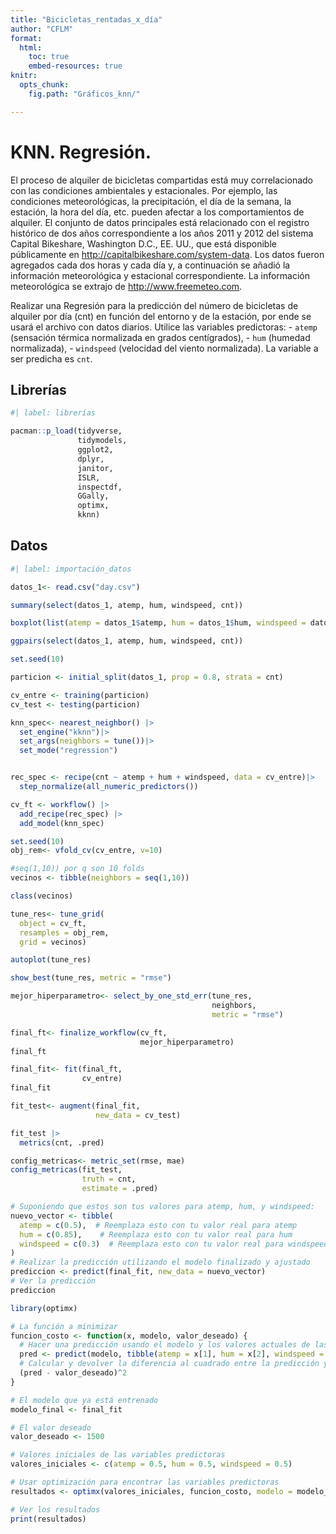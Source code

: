 ```yaml
---
title: "Bicicletas_rentadas_x_día"
author: "CFLM"
format: 
  html:
    toc: true
    embed-resources: true
knitr: 
  opts_chunk: 
    fig.path: "Gráficos_knn/"

---
```


# KNN. Regresión. 

El proceso de alquiler de bicicletas compartidas está muy
correlacionado con las condiciones ambientales y estacionales. Por ejemplo, las
condiciones meteorológicas, la precipitación, el día de la semana, la estación, la hora del
día, etc. pueden afectar a los comportamientos de alquiler. El conjunto de datos
principales está relacionado con el registro histórico de dos años correspondiente a los
años 2011 y 2012 del sistema Capital Bikeshare, Washington D.C., EE. UU., que está
disponible públicamente en <http://capitalbikeshare.com/system-data>. Los datos fueron
agregados cada dos horas y cada día y, a continuación se añadió la información
meteorológica y estacional correspondiente. La información meteorológica se extrajo
de <http://www.freemeteo.com>.


Realizar una Regresión para la predicción del número de bicicletas de alquiler por día
(cnt) en función del entorno y de la estación, por ende se usará el archivo con datos
diarios.
Utilice las variables predictoras:
- `atemp` (sensación térmica normalizada en grados centígrados),
- `hum` (humedad normalizada),
- `windspeed` (velocidad del viento normalizada).
La variable a ser predicha es `cnt`.


## Librerías
```r
#| label: librerías

pacman::p_load(tidyverse,
               tidymodels,
               ggplot2,
               dplyr,
               janitor,
               ISLR,
               inspectdf,
               GGally,
               optimx,
               kknn)
```

## Datos

```r
#| label: importación_datos

datos_1<- read.csv("day.csv")

```

```r
summary(select(datos_1, atemp, hum, windspeed, cnt))

```

```r
boxplot(list(atemp = datos_1$atemp, hum = datos_1$hum, windspeed = datos_1$windspeed, cnt = datos_1$cnt))

```

```r
ggpairs(select(datos_1, atemp, hum, windspeed, cnt))
```



```r

set.seed(10)

particion <- initial_split(datos_1, prop = 0.8, strata = cnt)

cv_entre <- training(particion)
cv_test <- testing(particion)
```


```r

knn_spec<- nearest_neighbor() |> 
  set_engine("kknn")|>
  set_args(neighbors = tune())|>
  set_mode("regression")



```

```r

rec_spec <- recipe(cnt ~ atemp + hum + windspeed, data = cv_entre)|>
  step_normalize(all_numeric_predictors())

```

```r
cv_ft <- workflow() |>
  add_recipe(rec_spec) |>
  add_model(knn_spec)

```
```r
set.seed(10)
obj_rem<- vfold_cv(cv_entre, v=10)
```

```r
#seq(1,10)) por q son 10 folds
vecinos <- tibble(neighbors = seq(1,10))

class(vecinos)
```

```r

tune_res<- tune_grid(
  object = cv_ft,
  resamples = obj_rem,
  grid = vecinos)

```

```r

autoplot(tune_res)
```


```r

show_best(tune_res, metric = "rmse")
```
```r
mejor_hiperparametro<- select_by_one_std_err(tune_res, 
                                             neighbors, 
                                             metric = "rmse")
```

```r
final_ft<- finalize_workflow(cv_ft,
                             mejor_hiperparametro)
final_ft

```

```r
final_fit<- fit(final_ft,
                cv_entre)
final_fit
```

```r
fit_test<- augment(final_fit,
                   new_data = cv_test)
```
```r
fit_test |>
  metrics(cnt, .pred)
```

```r
config_metricas<- metric_set(rmse, mae)
config_metricas(fit_test,
                truth = cnt,
                estimate = .pred)
```

```r
# Suponiendo que estos son tus valores para atemp, hum, y windspeed:
nuevo_vector <- tibble(
  atemp = c(0.5),  # Reemplaza esto con tu valor real para atemp
  hum = c(0.85),    # Reemplaza esto con tu valor real para hum
  windspeed = c(0.3)  # Reemplaza esto con tu valor real para windspeed
)
# Realizar la predicción utilizando el modelo finalizado y ajustado
prediccion <- predict(final_fit, new_data = nuevo_vector)
# Ver la predicción
prediccion

```



```r

library(optimx)

# La función a minimizar
funcion_costo <- function(x, modelo, valor_deseado) {
  # Hacer una predicción usando el modelo y los valores actuales de las variables
  pred <- predict(modelo, tibble(atemp = x[1], hum = x[2], windspeed = x[3]))$.pred
  # Calcular y devolver la diferencia al cuadrado entre la predicción y el valor deseado
  (pred - valor_deseado)^2
}

# El modelo que ya está entrenado
modelo_final <- final_fit

# El valor deseado
valor_deseado <- 1500

# Valores iniciales de las variables predictoras
valores_iniciales <- c(atemp = 0.5, hum = 0.5, windspeed = 0.5)

# Usar optimización para encontrar las variables predictoras
resultados <- optimx(valores_iniciales, funcion_costo, modelo = modelo_final, valor_deseado = valor_deseado)

# Ver los resultados
print(resultados)



```